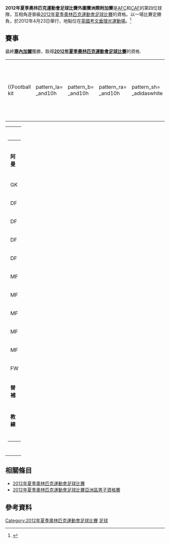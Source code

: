 '''2012年夏季奧林匹克運動會足球比賽外圍賽洲際附加賽'''是[[亞洲足球協會|AFC]]和[[非洲足球協會|CAF]]的第四位球隊，互相角逐晉級[[2012年夏季奧林匹克運動會男子足球比賽|2012年夏季奧林匹克運動會足球比賽]]的資格。以一場比賽定勝負，於2012年4月23日舉行，地點位在[[英國|英國]][[考文垂|考文垂]][[理光運動場|理光運動場]]。<ref>{{cite web|url=http://www.fifa.com/mensolympic/news/newsid=1573873/index.html|title=Play-off details confirmed|publisher=FIFA|date=26 January 2012|accessdate=3 February 2012|archive-date=2014-04-24|archive-url=https://web.archive.org/web/20140424193011/http://www.fifa.com/mensolympic/news/newsid=1573873/index.html|dead-url=no}}</ref>

== 賽事 ==
{{footballbox
|date = 2012年4月23日
|time = 19:45 [[UTC+1|UTC+1]]
|team1 = {{fbu-rt|23|OMA}}
|score = 0 – 2
|report = [http://www.fifa.com/mensolympic/news/newsid=1619418/index.html?cid=rssfeed&att= 報告]
|team2 = '''{{fbu|23|SEN}}'''
|goals1 = 
|goals2 = {{link-en|Ibrahima Baldé|Ibrahima Baldé}} {{goal|2}} <br> {{link-en|Abdoulaye Sané|Abdoulaye Sané}} {{goal|87}}
|stadium = [[考文垂|考文垂]][[理光運動場|理光運動場]]
|attendance = 11,611
|referee = {{flagicon|ENG}} [[侯活·韋比|侯活·韋比]] 
}}

最終'''[[塞內加爾23歲以下國家隊|塞內加爾]]'''獲勝，取得'''[[2012年夏季奧林匹克運動會男子足球比賽|2012年夏季奧林匹克運動會足球比賽]]'''的資格.


{| width=92%
|-
|{{Football kit
 | pattern_la= _and10h
 | pattern_b= _and10h
 | pattern_ra= _and10h
 | pattern_sh= _adidaswhite
 | pattern_so= _3_stripes_white
 | leftarm= FF0000
 | body= FF0000
 | rightarm= FF0000
 | shorts= FF0000
 | socks= FF0000
 | title = 阿曼
}}
|{{Football kit
 |pattern_la=
 |pattern_b=_sen12h
 |pattern_ra=
 |pattern_sh=
 |pattern_so=_top_on_white
 |leftarm=ffffff
 |body=ffffff
 |rightarm=ffffff
 |shorts=ffffff
 |socks=082c04
 |title = 塞內加爾
}}
|}

{| width="100%"
|valign="top" width="50%"|
{| style="font-size: 90%" cellspacing="0" cellpadding="0"
|colspan=4|{{flagicon|OMA|size=100px}}<br />'''阿曼'''
|-
!width="25"| !!width="25"|
|-
|GK || '''1''' || Omer Al-Abri
|-
|DF || '''2''' || Mohammad Al-Maslami
|-
|DF || '''5''' || Nasser Al-Shamli
|-
|DF || '''8''' || Ali Salim Al-Nahar
|-
|DF || '''13''' || Azan Al-Balushi
|-
|MF || '''4''' || Ali Al-Jabri
|-
|MF || '''10''' || Hussain Al-Hadhri ([[隊長_(足球)|隊長]])
|-
|MF || '''14''' || Salim Khalfan Al-Maashri
|-
|MF || '''15''' || Khalil Abdullah Al-Alawi
|-
|MF || '''17''' || Raed Ibrahim Saleh
|-
|FW || '''9''' || Waleed Abdallah Al-Saadi
|-
|colspan=3|'''替補'''
|-
|
|-
|colspan=3|'''教練'''
|-
|colspan=3|{{Flagicon|FRA}} {{link-en|保羅·勒岡|Paul Le Guen}}
|}
|valign="top"|
|valign="top" width="50%"|
{| style="font-size: 90%" cellspacing="0" cellpadding="0" align="center"
|colspan=4|{{flagicon|SEN|size=100px}}<br />'''塞內加爾'''
|-
!width=25| !!width=25|
|-
|GK || '''1''' || Ousmane Mané
|-
|DF || '''3''' || Victor Bindia
|-
|DF || '''4''' || Abdoulaye Ba ([[隊長_(足球)|隊長]])
|-
|DF || '''9''' || Kara Mbodj
|-
|DF || '''13''' || Pape Ndiaye Souare
|-
|MF || '''15''' || Ibrahima Seck
|-
|MF || '''17''' || Stéphane Badji
|-
|FW || '''6''' || Yéro
|-
|FW || '''8''' || Sadio Mané
|-
|FW || '''10''' || Pape Moussa Konaté
|-
|FW || '''11''' || Ibrahima Baldé
|-
|colspan=3|'''替補'''
|-
|
|-
|colspan=3|'''教練'''
|-
|colspan=3|{{Flagicon|SEN}} {{link-en|阿利尤·西塞|Aliou Cissé}}
|}
|}

== 相關條目 ==
* [[2012年夏季奧林匹克運動會足球比賽|2012年夏季奧林匹克運動會足球比賽]]
* [[2012年夏季奧林匹克運動會足球比賽亞洲區男子資格賽|2012年夏季奧林匹克運動會足球比賽亞洲區男子資格賽]]

== 參考資料 ==
{{reflist}}

[[Category:2012年夏季奧林匹克運動會足球比賽|Category:2012年夏季奧林匹克運動會足球比賽]]
[[Category:2012年夏季奧林匹克運動會參賽資格|足球]]